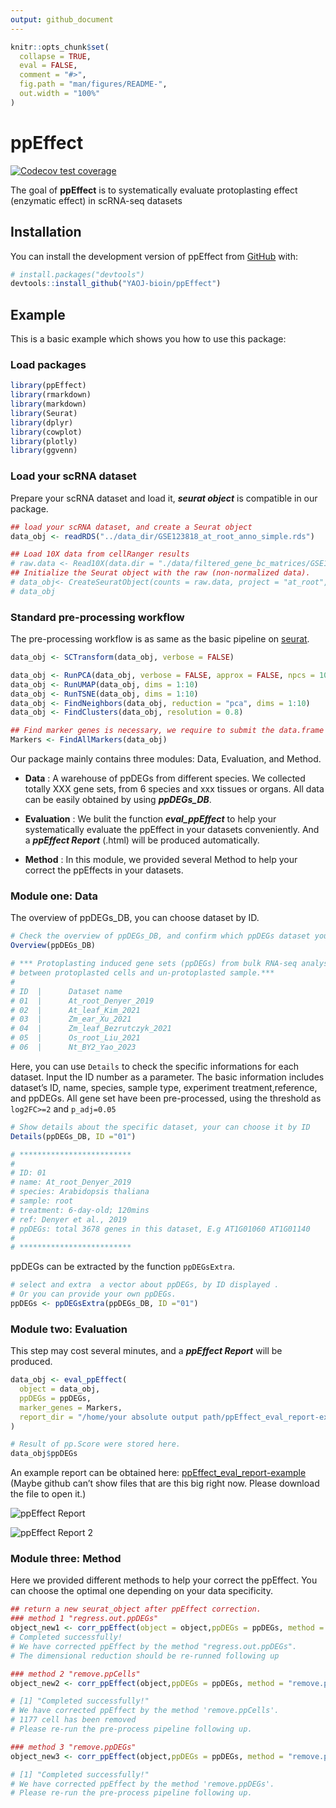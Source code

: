 ```yaml
---
output: github_document
---
```


<!-- README.md is generated from README.Rmd. Please edit that file -->

```r
knitr::opts_chunk$set(
  collapse = TRUE,
  eval = FALSE,
  comment = "#>",
  fig.path = "man/figures/README-",
  out.width = "100%"
)
```

# ppEffect

<!-- badges: start -->
[![Codecov test coverage](https://codecov.io/gh/YAOJ-bioin/ppEffect/branch/master/graph/badge.svg)](https://app.codecov.io/gh/YAOJ-bioin/ppEffect?branch=master)

<!-- badges: end -->

The goal of **ppEffect** is to systematically evaluate protoplasting effect (enzymatic effect) in scRNA-seq datasets

## Installation

You can install the development version of ppEffect from [GitHub](https://github.com/) with:

``` r
# install.packages("devtools")
devtools::install_github("YAOJ-bioin/ppEffect")
```

## Example

This is a basic example which shows you how to use this package:

### Load packages

```r
library(ppEffect)
library(rmarkdown)
library(markdown)
library(Seurat)
library(dplyr)
library(cowplot)
library(plotly)
library(ggvenn)
```

### Load your scRNA dataset

Prepare your scRNA dataset and load it, ***seurat object*** is compatible in our package.

```r
## load your scRNA dataset, and create a Seurat object
data_obj <- readRDS("../data_dir/GSE123818_at_root_anno_simple.rds")

## Load 10X data from cellRanger results
# raw.data <- Read10X(data.dir = "./data/filtered_gene_bc_matrices/GSE123818_at_root_anno/")
## Initialize the Seurat object with the raw (non-normalized data).
# data_obj<- CreateSeuratObject(counts = raw.data, project = "at_root", min.cells = 3, min.features = 200)
# data_obj
```

### Standard pre-processing workflow

The pre-processing workflow is as same as the basic pipeline on [seurat](https://satijalab.org/seurat/articles/pbmc3k_tutorial.html).

```r
data_obj <- SCTransform(data_obj, verbose = FALSE)

data_obj <- RunPCA(data_obj, verbose = FALSE, approx = FALSE, npcs = 10, seed.use = NULL)
data_obj <- RunUMAP(data_obj, dims = 1:10)
data_obj <- RunTSNE(data_obj, dims = 1:10)
data_obj <- FindNeighbors(data_obj, reduction = "pca", dims = 1:10)
data_obj <- FindClusters(data_obj, resolution = 0.8)

## Find marker genes is necessary, we require to submit the data.frame of marker genes in the module of evaluation.
Markers <- FindAllMarkers(data_obj)
```

Our package mainly contains three modules: Data, Evaluation, and Method.

* **Data** : A warehouse of ppDEGs from different species. We collected totally XXX gene sets, from 6 species and xxx tissues or organs. All data can be easily obtained by using ***ppDEGs_DB***.

* **Evaluation** : We bulit the function ***eval_ppEffect*** to help your systematically evaluate the ppEffect in your datasets conveniently. And a ***ppEffect Report*** (.html) will be produced automatically.

* **Method** : In this module, we provided several Method to help your correct the ppEffects in your datasets.

### Module one: Data

The overview of ppDEGs_DB,  you can choose dataset by ID.
```r
# Check the overview of ppDEGs_DB, and confirm which ppDEGs dataset your will choose.
Overview(ppDEGs_DB)

# *** Protoplasting induced gene sets (ppDEGs) from bulk RNA-seq analysis (log2FC=1)
# between protoplasted cells and un-protoplasted sample.*** 
# 
# ID  |      Dataset name 
# 01  |      At_root_Denyer_2019 
# 02  |      At_leaf_Kim_2021 
# 03  |      Zm_ear_Xu_2021 
# 04  |      Zm_leaf_Bezrutczyk_2021 
# 05  |      Os_root_Liu_2021 
# 06  |      Nt_BY2_Yao_2023 
```

Here, you can use `Details` to check the specific informations for each dataset. Input the ID number as a parameter.
The basic information includes dataset's ID, name, species, sample type, experiment treatment,reference, and ppDEGs.
All gene set have been pre-processed, using the threshold as `log2FC>=2` and  `p_adj=0.05`
```r
# Show details about the specific dataset, your can choose it by ID
Details(ppDEGs_DB, ID ="01")

# *************************
# 
# ID: 01 
# name: At_root_Denyer_2019 
# species: Arabidopsis thaliana 
# sample: root 
# treatment: 6-day-old; 120mins 
# ref: Denyer et al., 2019 
# ppDEGs: total 3678 genes in this dataset, E.g AT1G01060 AT1G01140 
# 
# *************************
```


ppDEGs can be extracted by the function `ppDEGsExtra`.
```r
# select and extra  a vector about ppDEGs, by ID displayed .
# Or you can provide your own ppDEGs.
ppDEGs <- ppDEGsExtra(ppDEGs_DB, ID ="01")
```







### Module two: Evaluation

This step may cost several minutes, and a ***ppEffect Report*** will be produced. 

```r
data_obj <- eval_ppEffect(
  object = data_obj,
  ppDEGs = ppDEGs,
  marker_genes = Markers,
  report_dir = "/home/your absolute output path/ppEffect_eval_report-example.html"
)

# Result of pp.Score were stored here.
data_obj$ppDEGs
```

An example report can be obtained here: [ppEffect_eval_report-example](./man/ppEffect_eval_report-example.html) (Maybe github can’t show files that are this big right now. Please download the file to open it.)

![](man/figures/README_ppEffect_Report_example.png "ppEffect Report")

![](man/figures/README_ppEffect_Report_example_2.png "ppEffect Report 2")






### Module three: Method
Here we provided different methods to help your correct the ppEffect. You can choose the optimal one depending on your data specificity.
```r
## return a new seurat_object after ppEffect correction.
### method 1 "regress.out.ppDEGs"
object_new1 <- corr_ppEffect(object = object,ppDEGs = ppDEGs, method = "regress.out.ppDEGs")
# Completed successfully!
# We have corrected ppEffect by the method "regress.out.ppDEGs".
# The dimensional reduction should be re-runned following up
```

```r
### method 2 "remove.ppCells"
object_new2 <- corr_ppEffect(object,ppDEGs = ppDEGs, method = "remove.ppCells")

# [1] "Completed successfully!"
# We have corrected ppEffect by the method 'remove.ppCells'.
# 1177 cell has been removed
# Please re-run the pre-process pipeline following up.
```

```r
### method 3 "remove.ppDEGs"
object_new3 <- corr_ppEffect(object,ppDEGs = ppDEGs, method = "remove.ppDEGs")

# [1] "Completed successfully!"
# We have corrected ppEffect by the method 'remove.ppDEGs'.
# Please re-run the pre-process pipeline following up.
```

